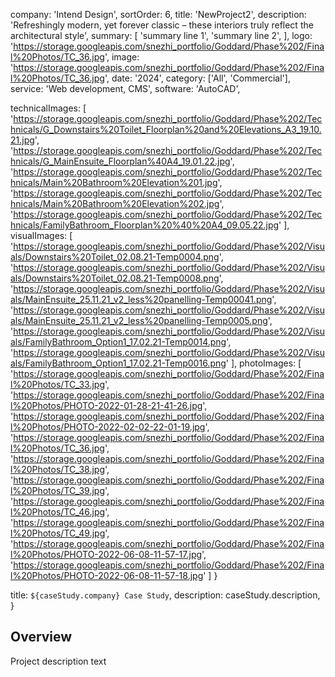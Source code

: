   company: 'Intend Design',
  sortOrder: 6,
  title: 'NewProject2',
  description:
    'Refreshingly modern, yet forever classic – these interiors truly reflect the architectural style',
  summary: [
    'summary line 1',
    'summary line 2',
  ],
  logo: 'https://storage.googleapis.com/snezhi_portfolio/Goddard/Phase%202/Final%20Photos/TC_36.jpg',
  image: 'https://storage.googleapis.com/snezhi_portfolio/Goddard/Phase%202/Final%20Photos/TC_36.jpg',
  date: '2024',
  category: ['All', 'Commercial'],
  service: 'Web development, CMS',
  software: 'AutoCAD',

technicalImages: [
  'https://storage.googleapis.com/snezhi_portfolio/Goddard/Phase%202/Technicals/G_Downstairs%20Toilet_Floorplan%20and%20Elevations_A3_19.10.21.jpg',
  'https://storage.googleapis.com/snezhi_portfolio/Goddard/Phase%202/Technicals/G_MainEnsuite_Floorplan%40A4_19.01.22.jpg',
  'https://storage.googleapis.com/snezhi_portfolio/Goddard/Phase%202/Technicals/Main%20Bathroom%20Elevation%201.jpg',
  'https://storage.googleapis.com/snezhi_portfolio/Goddard/Phase%202/Technicals/Main%20Bathroom%20Elevation%202.jpg',
  'https://storage.googleapis.com/snezhi_portfolio/Goddard/Phase%202/Technicals/FamilyBathroom_Floorplan%20%40%20A4_09.05.22.jpg'
  ],
visualImages: [
  'https://storage.googleapis.com/snezhi_portfolio/Goddard/Phase%202/Visuals/Downstairs%20Toilet_02.08.21-Temp0004.png',
  'https://storage.googleapis.com/snezhi_portfolio/Goddard/Phase%202/Visuals/Downstairs%20Toilet_02.08.21-Temp0008.png',
  'https://storage.googleapis.com/snezhi_portfolio/Goddard/Phase%202/Visuals/MainEnsuite_25.11.21_v2_less%20panelling-Temp00041.png',
  'https://storage.googleapis.com/snezhi_portfolio/Goddard/Phase%202/Visuals/MainEnsuite_25.11.21_v2_less%20panelling-Temp0005.png',
  'https://storage.googleapis.com/snezhi_portfolio/Goddard/Phase%202/Visuals/FamilyBathroom_Option1_17.02.21-Temp0014.png',
  'https://storage.googleapis.com/snezhi_portfolio/Goddard/Phase%202/Visuals/FamilyBathroom_Option1_17.02.21-Temp0016.png'
  ],
photoImages: [
  'https://storage.googleapis.com/snezhi_portfolio/Goddard/Phase%202/Final%20Photos/TC_33.jpg',
  'https://storage.googleapis.com/snezhi_portfolio/Goddard/Phase%202/Final%20Photos/PHOTO-2022-01-28-21-41-26.jpg',
  'https://storage.googleapis.com/snezhi_portfolio/Goddard/Phase%202/Final%20Photos/PHOTO-2022-02-02-22-01-19.jpg',
  'https://storage.googleapis.com/snezhi_portfolio/Goddard/Phase%202/Final%20Photos/TC_36.jpg',
  'https://storage.googleapis.com/snezhi_portfolio/Goddard/Phase%202/Final%20Photos/TC_38.jpg',
  'https://storage.googleapis.com/snezhi_portfolio/Goddard/Phase%202/Final%20Photos/TC_39.jpg',
  'https://storage.googleapis.com/snezhi_portfolio/Goddard/Phase%202/Final%20Photos/TC_46.jpg',
  'https://storage.googleapis.com/snezhi_portfolio/Goddard/Phase%202/Final%20Photos/TC_49.jpg',
  'https://storage.googleapis.com/snezhi_portfolio/Goddard/Phase%202/Final%20Photos/PHOTO-2022-06-08-11-57-17.jpg',
  'https://storage.googleapis.com/snezhi_portfolio/Goddard/Phase%202/Final%20Photos/PHOTO-2022-06-08-11-57-18.jpg'
  ]
}

  title: `${caseStudy.company} Case Study`,
  description: caseStudy.description,
}

## Overview

Project description text


